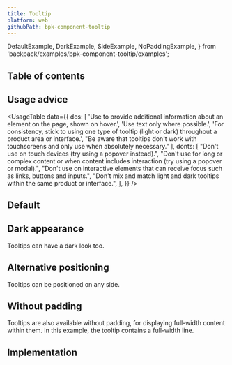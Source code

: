 ```yaml
---
title: Tooltip
platform: web
githubPath: bpk-component-tooltip
---
```


  DefaultExample,
  DarkExample,
  SideExample,
  NoPaddingExample,
} from 'backpack/examples/bpk-component-tooltip/examples';

## Table of contents

## Usage advice

<UsageTable
  data={{
      dos: [
        'Use to provide additional information about an element on the page, shown on hover.',
        'Use text only where possible.',
        'For consistency, stick to using one type of tooltip (light or dark) throughout a product area or interface.',
        "Be aware that tooltips don't work with touchscreens and only use when absolutely necessary."
      ],
      donts: [
        "Don't use on touch devices (try using a popover instead).",
        "Don't use for long or complex content or when content includes interaction (try using a popover or modal).",
        "Don't use on interactive elements that can receive focus such as links, buttons and inputs.",
        "Don't mix and match light and dark tooltips within the same product or interface.",
      ],
  }}
/>

## Default

<PresentationBlock>
  <DefaultExample />
</PresentationBlock>

## Dark appearance

Tooltips can have a dark look too.

<PresentationBlock>
  <DarkExample />
</PresentationBlock>

## Alternative positioning

Tooltips can be positioned on any side.

<PresentationBlock>
  <SideExample />
</PresentationBlock>

## Without padding

Tooltips are also available without padding, for displaying full-width content within them. In this example, the tooltip contains a full-width line.

<PresentationBlock>
  <NoPaddingExample />
</PresentationBlock>

## Implementation

<Readme />
